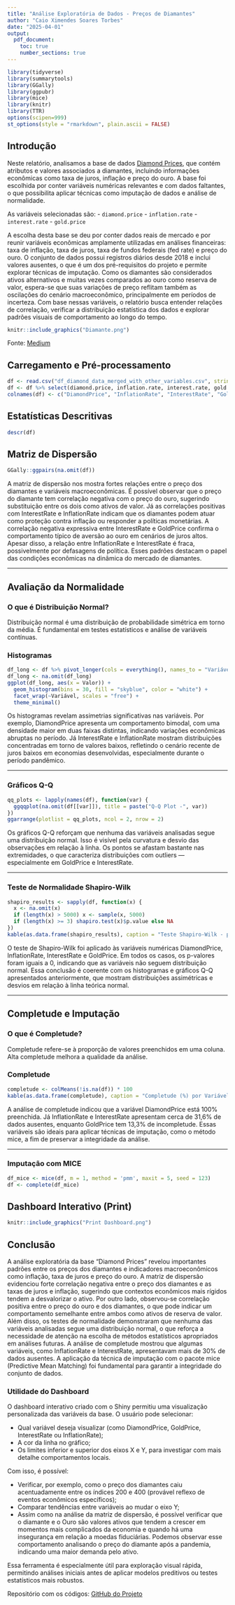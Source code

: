 ---
title: "Análise Exploratória de Dados - Preços de Diamantes"
author: "Caio Ximendes Soares Torbes"
date: "2025-04-01"
output:
  pdf_document:
    toc: true
    number_sections: true
---

```{r setup, include=FALSE}
library(tidyverse)
library(summarytools)
library(GGally)
library(ggpubr)
library(mice)
library(knitr)
library(TTR)
options(scipen=999)
st_options(style = "rmarkdown", plain.ascii = FALSE)
```

## Introdução

Neste relatório, analisamos a base de dados [Diamond Prices](https://www.kaggle.com/datasets/sibelius5/diamond-prices), que contém atributos e valores associados a diamantes, incluindo informações econômicas como taxa de juros, inflação e preço do ouro. A base foi escolhida por conter variáveis numéricas relevantes e com dados faltantes, o que possibilita aplicar técnicas como imputação de dados e análise de normalidade.

As variáveis selecionadas são:
- `diamond.price`
- `inflation.rate`
- `interest.rate`
- `gold.price`

A escolha desta base se deu por conter dados reais de mercado e por reunir variáveis econômicas amplamente utilizadas em análises financeiras: taxa de inflação, taxa de juros, taxa de fundos federais (fed rate) e preço do ouro. O conjunto de dados possui registros diários desde 2018 e inclui valores ausentes, o que é um dos pré-requisitos do projeto e permite explorar técnicas de imputação. Como os diamantes são considerados ativos alternativos e muitas vezes comparados ao ouro como reserva de valor, espera-se que suas variações de preço reflitam também as oscilações do cenário macroeconômico, principalmente em períodos de incerteza. Com base nessas variáveis, o relatório busca entender relações de correlação, verificar a distribuição estatística dos dados e explorar padrões visuais de comportamento ao longo do tempo.


```{r Diamante, echo=FALSE}
knitr::include_graphics("Diamante.png")
```
Fonte: [Medium](https://medium.com/@gizemzmen/more-than-carat-a-comprehensive-regression-analysis-for-diamond-price-prediction-b9222f337154)


## Carregamento e Pré-processamento

```{r load}
df <- read.csv("df_diamond_data_merged_with_other_variables.csv", stringsAsFactors = FALSE)
df <- df %>% select(diamond.price, inflation.rate, interest.rate, gold.price)
colnames(df) <- c("DiamondPrice", "InflationRate", "InterestRate", "GoldPrice")
```

## Estatísticas Descritivas

```{r descr}
descr(df)
```

## Matriz de Dispersão

```{r scatter}
GGally::ggpairs(na.omit(df))
```

A matriz de dispersão nos mostra fortes relações entre o preço dos diamantes e variáveis macroeconômicas. É possível observar que o preço do diamante tem correlação negativa com o preço do ouro, sugerindo substituição entre os dois como ativos de valor. Já as correlações positivas com InterestRate e InflationRate indicam que os diamantes podem atuar como proteção contra inflação ou responder a políticas monetárias. A correlação negativa expressiva entre InterestRate e GoldPrice confirma o comportamento típico de aversão ao ouro em cenários de juros altos. Apesar disso, a relação entre InflationRate e InterestRate é fraca, possivelmente por defasagens de política. Esses padrões destacam o papel das condições econômicas na dinâmica do mercado de diamantes.

---

## Avaliação da Normalidade

### O que é Distribuição Normal?

Distribuição normal é uma distribuição de probabilidade simétrica em torno da média. É fundamental em testes estatísticos e análise de variáveis contínuas.

### Histogramas

```{r histogramas}
df_long <- df %>% pivot_longer(cols = everything(), names_to = "Variável", values_to = "Valor")
df_long <- na.omit(df_long)
ggplot(df_long, aes(x = Valor)) +
  geom_histogram(bins = 30, fill = "skyblue", color = "white") +
  facet_wrap(~Variável, scales = "free") +
  theme_minimal()
```

Os histogramas revelam assimetrias significativas nas variáveis. Por exemplo, DiamondPrice apresenta um comportamento bimodal, com uma densidade maior em duas faixas distintas, indicando variações econômicas abruptas no período. Já InterestRate e InflationRate mostram distribuições concentradas em torno de valores baixos, refletindo o cenário recente de juros baixos em economias desenvolvidas, especialmente durante o período pandêmico.

---

### Gráficos Q-Q

```{r qqplot}
qq_plots <- lapply(names(df), function(var) {
  ggqqplot(na.omit(df[[var]]), title = paste("Q-Q Plot -", var))
})
ggarrange(plotlist = qq_plots, ncol = 2, nrow = 2)
```

Os gráficos Q-Q reforçam que nenhuma das variáveis analisadas segue uma distribuição normal. Isso é visível pela curvatura e desvio das observações em relação à linha. Os pontos se afastam bastante nas extremidades, o que caracteriza distribuições com outliers — especialmente em GoldPrice e InterestRate.

---

### Teste de Normalidade Shapiro-Wilk

```{r shapiro}
shapiro_results <- sapply(df, function(x) {
  x <- na.omit(x)
  if (length(x) > 5000) x <- sample(x, 5000)
  if (length(x) >= 3) shapiro.test(x)$p.value else NA
})
kable(as.data.frame(shapiro_results), caption = "Teste Shapiro-Wilk - p-valores")
```

O teste de Shapiro-Wilk foi aplicado às variáveis numéricas DiamondPrice, InflationRate, InterestRate e GoldPrice. Em todos os casos, os p-valores foram iguais a 0, indicando que as variáveis não seguem distribuição normal. Essa conclusão é coerente com os histogramas e gráficos Q-Q apresentados anteriormente, que mostram distribuições assimétricas e desvios em relação à linha teórica normal.

---

## Completude e Imputação

### O que é Completude?

Completude refere-se à proporção de valores preenchidos em uma coluna. Alta completude melhora a qualidade da análise.

### Completude

```{r completude}
completude <- colMeans(!is.na(df)) * 100
kable(as.data.frame(completude), caption = "Completude (%) por Variável")
```

A análise de completude indicou que a variável DiamondPrice está 100% preenchida. Já InflationRate e InterestRate apresentam cerca de 31,6% de dados ausentes, enquanto GoldPrice tem 13,3% de incompletude. Essas variáveis são ideais para aplicar técnicas de imputação, como o método mice, a fim de preservar a integridade da análise.

---

### Imputação com MICE

```{r mice}
df_mice <- mice(df, m = 1, method = 'pmm', maxit = 5, seed = 123)
df <- complete(df_mice)
```

## Dashboard Interativo (Print)

```{r print-dashboard, echo=FALSE}
knitr::include_graphics("Print Dashboard.png")
```

## Conclusão

A análise exploratória da base “Diamond Prices” revelou importantes padrões entre os preços dos diamantes e indicadores macroeconômicos como inflação, taxa de juros e preço do ouro. A matriz de dispersão evidenciou forte correlação negativa entre o preço dos diamantes e as taxas de juros e inflação, sugerindo que contextos econômicos mais rígidos tendem a desvalorizar o ativo. Por outro lado, observou-se correlação positiva entre o preço do ouro e dos diamantes, o que pode indicar um comportamento semelhante entre ambos como ativos de reserva de valor. Além disso, os testes de normalidade demonstraram que nenhuma das variáveis analisadas segue uma distribuição normal, o que reforça a necessidade de atenção na escolha de métodos estatísticos apropriados em análises futuras. A análise de completude mostrou que algumas variáveis, como InflationRate e InterestRate, apresentavam mais de 30% de dados ausentes. A aplicação da técnica de imputação com o pacote mice (Predictive Mean Matching) foi fundamental para garantir a integridade do conjunto de dados.

### Utilidade do Dashboard

O dashboard interativo criado com o Shiny permitiu uma visualização personalizada das variáveis da base. O usuário pode selecionar:

- Qual variável deseja visualizar (como DiamondPrice, GoldPrice, InterestRate ou InflationRate);
- A cor da linha no gráfico;
- Os limites inferior e superior dos eixos X e Y, para investigar com mais detalhe comportamentos locais.

Com isso, é possível:

- Verificar, por exemplo, como o preço dos diamantes caiu acentuadamente entre os índices 200 e 400 (provável reflexo de eventos econômicos específicos);
- Comparar tendências entre variáveis ao mudar o eixo Y;
- Assim como na análise da matriz de dispersão, é possível verificar que o diamante e o Ouro são valores ativos que tendem a crescer em momentos mais complicados da economia e quando há uma insegurança em relação a moedas fiduciárias. Podemos observar esse comportamento analisando o preço do diamante após a pandemia, indicando uma maior demanda pelo ativo.

Essa ferramenta é especialmente útil para exploração visual rápida, permitindo análises iniciais antes de aplicar modelos preditivos ou testes estatísticos mais robustos.

Repositório com os códigos: [GitHub do Projeto](https://github.com/CaioTorbes/An-lise-Explorat-rio-de-Dados---Pre-o-de-Diamantes)